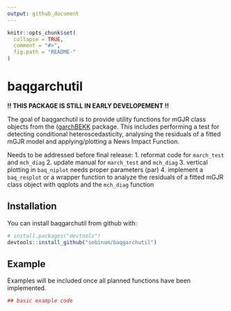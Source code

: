 ```yaml
---
output: github_document
---
```


<!-- README.md is generated from README.Rmd. Please edit that file -->

```r
knitr::opts_chunk$set(
  collapse = TRUE,
  comment = "#>",
  fig.path = "README-"
)
```

# baqgarchutil

**!! THIS PACKAGE IS STILL IN EARLY DEVELOPEMENT !!**

The goal of baqgarchutil is to provide utility functions for mGJR class 
objects from the ([garchBEKK](https://github.com/vst/mgarchBEKK) package. 
This includes performing a test for detecting conditional heteroscedasticity, 
analysing the residuals of a fitted mGJR model and applying/plotting a 
News Impact Function.

Needs to be addressed before final release:
1.  reformat code for `march_test` and `mch_diag`
2.  update manual for `march_test` and `mch_diag`
3.  vertical plotting in `baq_niplot` needs proper parameters (par)
4.  implement a `baq_resplot` or a wrapper function to analyze the
    residuals of a fitted mGJR class object with qqplots and the 
    `mch_diag` function


## Installation

You can install baqgarchutil from github with:

```r
# install.packages("devtools")
devtools::install_github("sebinum/baqgarchutil")
```

## Example

Examples will be included once all planned functions have been implemented.

```r
## basic example code
```
